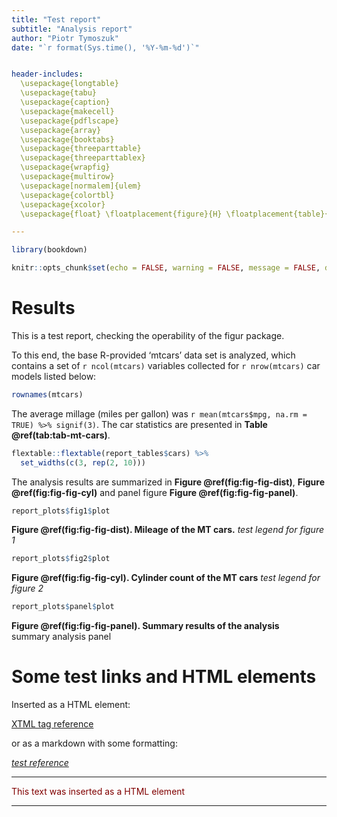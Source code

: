 ---
title: "Test report"
subtitle: "Analysis report"
author: "Piotr Tymoszuk"
date: "`r format(Sys.time(), '%Y-%m-%d')`"


header-includes:
  \usepackage{longtable}
  \usepackage{tabu}
  \usepackage{caption}
  \usepackage{makecell}
  \usepackage{pdflscape}
  \usepackage{array}
  \usepackage{booktabs}
  \usepackage{threeparttable}
  \usepackage{threeparttablex}
  \usepackage{wrapfig}
  \usepackage{multirow}
  \usepackage[normalem]{ulem}
  \usepackage{colortbl}
  \usepackage{xcolor}
  \usepackage{float} \floatplacement{figure}{H} \floatplacement{table}{H}

---

```{r, setup, include = FALSE}

library(bookdown)

knitr::opts_chunk$set(echo = FALSE, warning = FALSE, message = FALSE, dev = "png", dpi = 600)


```


\newpage

# Results

This is a test report, checking the operability of the figur package.

To this end, the base R-provided 'mtcars' data set is analyzed, which contains a set of `r ncol(mtcars)`
variables collected for `r nrow(mtcars)`
car models listed below:

```{r car-models, echo = TRUE}

rownames(mtcars)

```

The average millage (miles per gallon) was `r mean(mtcars$mpg, na.rm = TRUE) %>% signif(3)`. The car statistics are presented in __Table \@ref(tab:tab-mt-cars)__.

```{r tab-mt-cars, tab.cap = 'Car data'}

flextable::flextable(report_tables$cars) %>% 
  set_widths(c(3, rep(2, 10)))

```

The analysis results are summarized in __Figure \@ref(fig:fig-fig-dist)__, __Figure \@ref(fig:fig-fig-cyl)__ and panel figure __Figure \@ref(fig:fig-fig-panel)__.

```{r fig-fig-dist, fig.width = 3.543307083, fig.height = 3.543307083, fig.cap = 'Mileage of the MT cars.'}

report_plots$fig1$plot

```

__Figure \@ref(fig:fig-fig-dist). Mileage of the MT cars.__ 
_test legend for figure 1_


```{r fig-fig-cyl, fig.width = 3.543307083, fig.height = 2, fig.cap = 'Cylinder count of the MT cars'}

report_plots$fig2$plot

```

__Figure \@ref(fig:fig-fig-cyl). Cylinder count of the MT cars__ 
_test legend for figure 2_


```{r fig-fig-panel, fig.width = figur::convert(report_plots$panel, to = 'in')$w, fig.height = figur::convert(report_plots$panel, to = 'in')$h, fig.cap = 'Summary results of the analysis'}

report_plots$panel$plot

```

<p class = "legend">
<b>Figure \@ref(fig:fig-fig-panel). Summary results of the analysis</b>
<br>
summary analysis panel
</p>

# Some test links and HTML elements

Inserted as a HTML element:

<a href = "http://web4dummy.um-gallery.com/s02.1html-tag.html">XTML tag reference</a>

or as a markdown with some formatting:

[_test reference_](http://web4dummy.um-gallery.com/s02.1html-tag.html)

<hr />

<p style = "color: maroon">This text was inserted as a HTML element</p>

<hr />
















